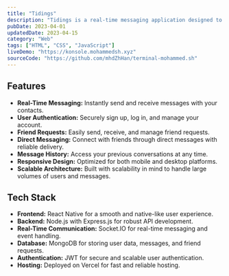 ```yaml
---
title: "Tidings"
description: "Tidings is a real-time messaging application designed to provide seamless and efficient communication between users. Built with modern web technologies, it features user-friendly interfaces, secure connections, and robust message handling."
pubDate: 2023-04-01
updatedDate: 2023-04-15
category: "Web"
tags: ["HTML", "CSS", "JavaScript"]
liveDemo: "https://konsole.mohammedsh.xyz"
sourceCode: "https://github.com/mhdZhHan/terminal-mohammed.sh"
---
```

## Features

- **Real-Time Messaging:** Instantly send and receive messages with your contacts.
- **User Authentication:** Securely sign up, log in, and manage your account.
- **Friend Requests:** Easily send, receive, and manage friend requests.
- **Direct Messaging:** Connect with friends through direct messages with reliable delivery.
- **Message History:** Access your previous conversations at any time.
- **Responsive Design:** Optimized for both mobile and desktop platforms.
- **Scalable Architecture:** Built with scalability in mind to handle large volumes of users and messages.

## Tech Stack

- **Frontend:** React Native for a smooth and native-like user experience.
- **Backend:** Node.js with Express.js for robust API development.
- **Real-Time Communication:** Socket.IO for real-time messaging and event handling.
- **Database:** MongoDB for storing user data, messages, and friend requests.
- **Authentication:** JWT for secure and scalable user authentication.
- **Hosting:** Deployed on Vercel for fast and reliable hosting.
